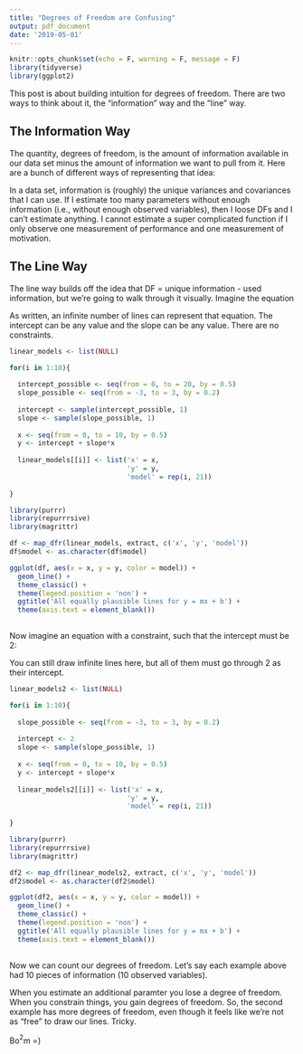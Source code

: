 ```yaml
---
title: "Degrees of Freedom are Confusing"
output: pdf_document
date: '2019-05-01'
---
```


```r
knitr::opts_chunk$set(echo = F, warning = F, message = F)
library(tidyverse)
library(ggplot2)
```

This post is about building intuition for degrees of freedom. There are two ways to think about it, the "information" way and the "line" way.

## The Information Way

The quantity, degrees of freedom, is the amount of information available in our data set minus the amount of information we want to pull from it. Here are a bunch of different ways of representing that idea:

\begin{equation}
\textremove{DF} = \textrm{Knowns} - \textrm{Unknowns}
\end{equation}

\begin{equation}
\textremove{DF} = \textrm{Unique information} - \textrm{Used information}
\end{equation}

\begin{equation}
\textremove{DF} = \textrm{Unique information in observed data} - \textrm{Information we want to pull from our data}
\end{equation}

\begin{equation}
\textremove{DF} = \textrm{Stuff in the correlation matrix} - \textrm{Stuff we want to use the correlation matrix for}
\end{equation}

\begin{equation}
\textremove{DF} = \textrm{Unique entries in the variance/covariance matrix} - \textrm{Estimated parameters}
\end{equation}

In a data set, information is (roughly) the unique variances and covariances that I can use. If I estimate too many parameters without enough information (i.e., without enough observed variables), then I loose DFs and I can't estimate anything. I cannot estimate a super complicated function if I only observe one measurement of performance and one measurement of motivation. 

## The Line Way

The line way builds off the idea that DF = unique information - used information, but we're going to walk through it visually. Imagine the equation

\begin{equation}
y = mx + b.
\end{equation}

As written, an infinite number of lines can represent that equation. The intercept can be any value and the slope can be any value. There are no constraints.

```r

linear_models <- list(NULL)

for(i in 1:10){
  
  intercept_possible <- seq(from = 0, to = 20, by = 0.5)
  slope_possible <- seq(from = -3, to = 3, by = 0.2)
  
  intercept <- sample(intercept_possible, 1)
  slope <- sample(slope_possible, 1)
  
  x <- seq(from = 0, to = 10, by = 0.5)
  y <- intercept + slope*x
  
  linear_models[[i]] <- list('x' = x,
                             'y' = y,
                             'model' = rep(i, 21))
  
}

library(purrr)
library(repurrrsive)
library(magrittr)

df <- map_dfr(linear_models, extract, c('x', 'y', 'model'))
df$model <- as.character(df$model)

ggplot(df, aes(x = x, y = y, color = model)) + 
  geom_line() + 
  theme_classic() + 
  theme(legend.position = 'non') + 
  ggtitle('All equally plausible lines for y = mx + b') + 
  theme(axis.text = element_blank())
  

```


Now imagine an equation with a constraint, such that the intercept must be 2:

\begin{equation}
y = mx + 2.
\end{equation}

You can still draw infinite lines here, but all of them must go through 2 as their intercept.

```r

linear_models2 <- list(NULL)

for(i in 1:10){
  
  slope_possible <- seq(from = -3, to = 3, by = 0.2)
  
  intercept <- 2
  slope <- sample(slope_possible, 1)
  
  x <- seq(from = 0, to = 10, by = 0.5)
  y <- intercept + slope*x
  
  linear_models2[[i]] <- list('x' = x,
                             'y' = y,
                             'model' = rep(i, 21))
  
}

library(purrr)
library(repurrrsive)
library(magrittr)

df2 <- map_dfr(linear_models2, extract, c('x', 'y', 'model'))
df2$model <- as.character(df2$model)

ggplot(df2, aes(x = x, y = y, color = model)) + 
  geom_line() + 
  theme_classic() + 
  theme(legend.position = 'non') + 
  ggtitle('All equally plausible lines for y = mx + b') + 
  theme(axis.text = element_blank())
  

```

Now we can count our degrees of freedom. Let's say each example above had 10 pieces of information (10 observed variables).

\begin{equation}
y = mx + b \textrm{;} \textrm{with 10 pieces of information and 2 estimated parameters. DF = 10 - 2. DF = 8}
\end{equation}

\begin{equation}
y = mx + 2 \textrm{;} \textrm{with 10 pieces of information and 1 estimated parameter. DF = 10 - 1. DF = 9}
\end{equation}

When you estimate an additional paramter you lose a degree of freedom. When you constrain things, you gain degrees of freedom. So, the second example has more degrees of freedom, even though it feels like we're not as "free" to draw our lines. Tricky.


Bo$^2$m =)

